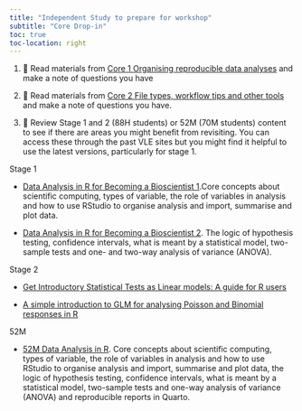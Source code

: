 ```yaml
---
title: "Independent Study to prepare for workshop"
subtitle: "Core Drop-in"
toc: true
toc-location: right
---
```


1.  📖 Read materials from [Core 1 Organising reproducible data analyses](../week-1/overview.qmd) and make a note of questions you have

2.  📖 Read materials from [Core 2 File types, workflow tips and other tools](../week-2/overview.qmd) and make a note of questions you have.

3.  📖 Review Stage 1 and 2 (88H students) or 52M (70M students) content to see if there are areas you might benefit from revisiting. You can access these through the past VLE sites but you might find it helpful to use the latest versions, particularly for stage 1.

Stage 1 

-  [Data Analysis in R for Becoming a Bioscientist 1](https://3mmarand.github.io/R4BABS/r4babs1/r4babs1.html).Core concepts about scientific computing, types of variable, the role of variables in analysis and how to use RStudio to organise analysis and import, summarise and plot data. 

-    [Data Analysis in R for Becoming a Bioscientist 2](https://3mmarand.github.io/R4BABS/r4babs2/r4babs2.html). The logic of hypothesis testing, confidence intervals, what is meant by a statistical model, two-sample tests and one- and two-way analysis of variance (ANOVA).

Stage 2 

-   [Get Introductory Statistical Tests as Linear models: A guide for R users](https://3mmarand.github.io/gist-lm/) 

-   [A simple introduction to GLM for analysing Poisson and Binomial responses in R](https://3mmarand.github.io/singlm/)


52M

-   [52M Data Analysis in R](https://3mmarand.github.io/R4BABS/pgt52m/pgt52m.html). Core concepts about scientific computing, types of variable, the role of variables in analysis and how to use RStudio to organise analysis and import, summarise and plot data, the logic of hypothesis testing, confidence intervals, what is meant by a statistical model, two-sample tests and one-way analysis of variance (ANOVA) and reproducible reports in Quarto. 
